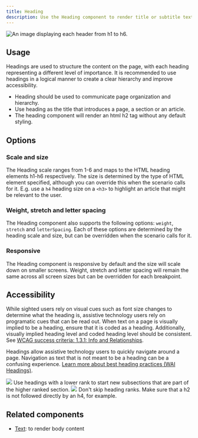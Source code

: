 ```yaml
---
title: Heading
description: Use the Heading component to render title or subtitle text
---
```



![An image displaying each header from h1 to h6.](https://github.com/primer/brand/assets/912236/daf645d9-2ce5-4aba-9bc0-7c95b401c6c8)

## Usage

Headings are used to structure the content on the page, with each heading representing a different level of importance. It is recommended to use headings in a logical manner to create a clear hierarchy and improve accessibility.

- Heading should be used to communicate page organization and hierarchy.
- Use heading as the title that introduces a page, a section or an article.
- The heading component will render an html h2 tag without any default styling.

## Options

### Scale and size

The Heading scale ranges from 1-6 and maps to the HTML heading elements h1-h6 respectively. The size is determined by the type of HTML element specified, although you can override this when the scenario calls for it. E.g. use a `h4` heading size on a `<h3>` to highlight an article that might be relevant to the user.

### Weight, stretch and letter spacing

The Heading component also supports the following options: `weight`, `stretch` and `letterSpacing`. Each of these options are determined by the heading scale and size, but can be overridden when the scenario calls for it.

### Responsive

The Heading component is responsive by default and the size will scale down on smaller screens. Weight, stretch and letter spacing will remain the same across all screen sizes but can be overridden for each breakpoint.

<div>
  <CustomVideoPlayer
    width="100%"
    src="https://github.com/primer/brand/assets/912236/d0e7ef2b-d52f-413e-8580-579a9129696c"
  />
</div>

## Accessibility

While sighted users rely on visual cues such as font size changes to determine what the heading is, assistive technology users rely on programatic cues that can be read out. When text on a page is visually implied to be a heading, ensure that it is coded as a heading. Additionally, visually implied heading level and coded heading level should be consistent. See [WCAG success criteria: 1.3.1: Info and Relationships](https://www.w3.org/WAI/WCAG21/Understanding/info-and-relationships.html).

Headings allow assistive technology users to quickly navigate around a page. Navigation as text that is not meant to be a heading can be a confusing experience. [Learn more about best heading practices (WAI Headings)](https://www.w3.org/WAI/tutorials/page-structure/headings/).

<DoDontContainer>
  <Do>
    <img src="https://github.com/primer/brand/assets/912236/1fe099cf-a6ea-4e1f-9f6b-8ee7aebefd06" />
    <Caption>
      Use headings with a lower rank to start new subsections that are part of
      the higher ranked section.
    </Caption>
  </Do>
  <Dont>
    <img src="https://github.com/primer/brand/assets/912236/2b74dd50-fab8-4a6c-8661-71ecfa94de9c" />
    <Caption>
      Don't skip heading ranks. Make sure that a h2 is not followed directly by
      an h4, for example.
    </Caption>
  </Dont>
</DoDontContainer>

## Related components

- [Text](/components/Text): to render body content
